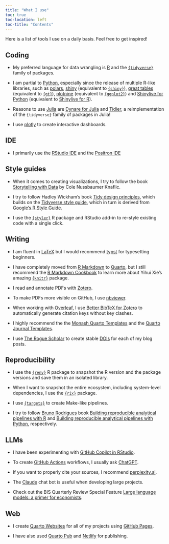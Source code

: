 ```yaml
---
title: "What I use"
toc: true
toc-location: left
toc-title: "Contents"
---
```


Here is a list of tools I use on a daily basis. Feel free to get inspired!

## Coding

- My preferred language for data wrangling is [R](https://www.r-project.org/) and the [`{tidyverse}`](https://www.tidyverse.org/) family of packages.

- I am partial to [Python](https://www.python.org/), especially since the release of multiple R-like libraries, such as [polars](https://pola.rs/), [shiny](https://shiny.posit.co/py/) (equivalent to [`{shiny}`](https://shiny.posit.co/r/getstarted/shiny-basics/lesson1/)), [great tables](https://posit-dev.github.io/great-tables/) (equivalent to [`{gt}`](https://gt.rstudio.com/)), [plotnine](https://plotnine.org/) (equivalent to [`{ggplot2}`](https://ggplot2.tidyverse.org/)) and [Shinylive for Python](https://shiny.posit.co/py/docs/shinylive.html) (equivalent to [Shinylive for R](https://posit-dev.github.io/r-shinylive/)).

- Reasons to use [Julia](https://julialang.org/) are [Dynare for Julia](https://dynarejulia.github.io/Dynare.jl/) and [Tidier](https://tidierorg.github.io/Tidier.jl/v1.5.1/), a reimplementation of the `{tidyverse}` family of packages in Julia!

- I use [plotly](https://plotly.com/) to create interactive dashboards.

## IDE

- I primarily use the [RStudio IDE](https://posit.co/downloads/) and the [Positron IDE](https://positron.posit.co/)

## Style guides

- When it comes to creating visualizations, I try to follow the book [Storytelling with Data](https://www.storytellingwithdata.com/) by Cole Nussbaumer Knaflic.

- I try to follow Hadley Wickham's book [Tidy design principles](https://design.tidyverse.org/), which builds on the [Tidyverse style guide](https://style.tidyverse.org/), which in turn is derived from [Google’s R Style Guide](https://google.github.io/styleguide/Rguide.html).

- I use the [`{styler}`](https://styler.r-lib.org/) R package and RStudio add-in to re-style existing code with a single click. 

## Writing

- I am fluent in [LaTeX](https://www.latex-project.org/) but I would recommend [typst](https://typst.app/) for typesetting beginners.

- I have completely moved from [R Markdown](https://rmarkdown.rstudio.com/) to [Quarto](https://quarto.org/), but I still recommend the [R Markdown Cookbook](https://bookdown.org/yihui/rmarkdown-cookbook/) to learn more about Yihui Xie's amazing [`{knitr}`](https://yihui.org/knitr/) package.

- I read and annotate PDFs with [Zotero](https://www.zotero.org/).

- To make PDFs more visible on GitHub, I use [nbviewer](https://nbviewer.org/).

- When working with [Overleaf](https://www.overleaf.com/), I use [Better BibTeX for Zotero](https://retorque.re/zotero-better-bibtex/) to automatically generate citation keys without key clashes.

- I highly recommend the the [Monash Quarto Templates](https://github.com/quarto-monash)  and the [Quarto Journal Templates](https://github.com/quarto-journals).

- I use [The Rogue Scholar](https://rogue-scholar.org/) to create stable [DOIs](https://www.doi.org/) for each of my blog posts.

## Reproducibility

- I use the [`{renv}`](https://rstudio.github.io/renv/) R package to snapshot the R version and the package versions and save them in an isolated library. 

- When I want to snapshot the entire ecosystem, including system-level dependencies, I use the [`{rix}`](https://docs.ropensci.org/rix/) package.

- I use [`{targets}`](https://docs.ropensci.org/targets/) to create Make-like pipelines.

- I try to follow [Bruno Rodrigues](https://www.brodrigues.co/) book [Building reproducible analytical pipelines with R](https://raps-with-r.dev/) and [Building reproducible analytical pipelines with Python](https://raps-with-python.dev/), respectively.

## LLMs

- I have been experimenting with [GitHub Copilot in RStudio](https://docs.posit.co/ide/user/ide/guide/tools/copilot.html).

- To create [GitHub Actions](https://github.com/features/actions) workflows, I usually ask [ChatGPT](https://chatgpt.com/).

- If you want to properly cite your sources, I recommend [perplexity.ai](https://www.perplexity.ai/).

- The [Claude](https://claude.ai/) chat bot is useful when developing large projects.

- Check out the BIS Quarterly Review Special Feature [Large language models: a primer for economists](https://www.bis.org/publ/qtrpdf/r_qt2412b.htm).

## Web

- I create [Quarto Websites](https://quarto.org/docs/websites/) for all of my projects using [GitHub Pages](https://pages.github.com/).

- I have also used [Quarto Pub](https://quartopub.com/) and [Netlify](www.netlify.com) for publishing. 
